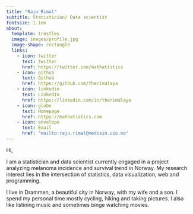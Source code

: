 ```yaml
---
title: "Raju Rimal"
subtitle: Statistician/ Data scientist
fontsize: 1.1em
about:
  template: trestles 
  image: images/profile.jpg
  image-shape: rectangle
  links:
    - icon: twitter
      text: twitter
      href: https://twitter.com/mathatistics
    - icon: github
      text: Github
      href: https://github.com/therimalaya
    - icon: linkedin
      text: LinkedIn
      href: https://linkedin.com/in/therimalaya
    - icon: globe
      text: Homepage
      href: https://mathatistics.com
    - icon: envelope
      text: Email
      href: "mailto:raju.rimal@medisin.uio.no"
---
```


::: huge-cursive
Hi,
:::

::: lead
I am a statistician and data scientist currently engaged in a project analyzing melanoma incidence and survival trend in Norway. My research interest lies in the intersection of statistics, data visualization, web and programming.

I live in Drammen, a beautiful city in Norway, with my wife and a son. I spend my personal time mostly cycling, hiking and taking pictures. I also like listining music and sometimes binge watching movies.

:::


